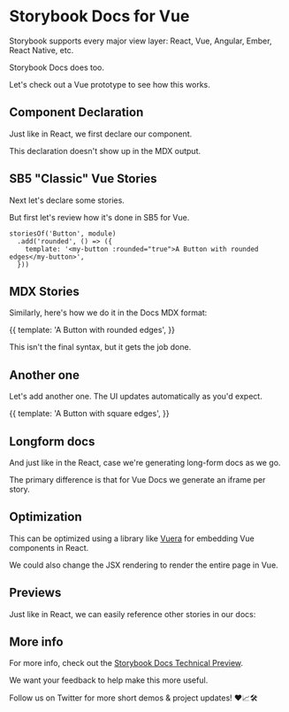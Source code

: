 
# Storybook Docs for Vue

Storybook supports every major view layer:
React, Vue, Angular, Ember, React Native, etc.

Storybook Docs does too.

<Story id="welcome--welcome" height="370px" />

Let's check out a Vue prototype to see how this works.

## Component Declaration

Just like in React, we first declare our component.

<Meta title="Addon|Docs" />

This declaration doesn't show up in the MDX output.

## SB5 "Classic" Vue Stories

Next let's declare some stories.

But first let's review how it's done in SB5 for Vue.

```
storiesOf('Button', module)
  .add('rounded', () => ({
    template: '<my-button :rounded="true">A Button with rounded edges</my-button>',
  }))
```

## MDX Stories

Similarly, here's how we do it in the Docs MDX format:

<Story name="rounded" height="60px">
  {{
    template: '<my-button :rounded="true">A Button with rounded edges</my-button>',
  }}
</Story>

This isn't the final syntax, but it gets the job done.

## Another one

Let's add another one. The UI updates automatically as you'd expect.

<Story name="square" height="60px">
  {{
    template: '<my-button :rounded="false">A Button with square edges</my-button>',
  }}
</Story>

## Longform docs

And just like in the React, case we're generating long-form docs as we go.

The primary difference is that for Vue Docs we generate an iframe per story.

## Optimization

This can be optimized using a library like [Vuera](https://github.com/akxcv/vuera)
for embedding Vue components in React.

We could also change the JSX rendering to render the entire page in Vue.

## Previews

Just like in React, we can easily reference other stories in our docs:

<Story id="addon-knobs--all-knobs" height="400px" />

<Story id="nonexistent-story" />

## More info

For more info, check out the [Storybook Docs Technical Preview](https://docs.google.com/document/d/1un6YX7xDKEKl5-MVb-egnOYN8dynb5Hf7mq0hipk8JE/edit?usp=sharing).

We want your feedback to help make this more useful.

Follow us on Twitter for more short demos & project updates! ❤️📈🛠
